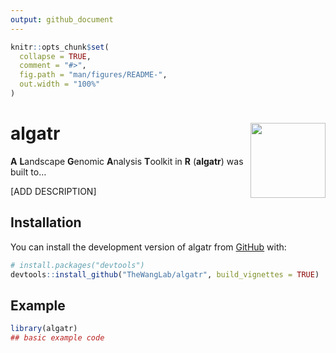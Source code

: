 ```yaml
---
output: github_document
---
```


<!-- README.md is generated from README.Rmd. Please edit that file -->

```r
knitr::opts_chunk$set(
  collapse = TRUE,
  comment = "#>",
  fig.path = "man/figures/README-",
  out.width = "100%"
)
```

# algatr <img src="man/figures/logo.png" align="right" height="120" />

**A** **L**andscape **G**enomic **A**nalysis **T**oolkit in **R** (**algatr**) was built to...

<!-- badges: start -->
<!-- badges: end -->
[ADD DESCRIPTION]

## Installation

You can install the development version of algatr from [GitHub](https://github.com/) with:

``` r
# install.packages("devtools")
devtools::install_github("TheWangLab/algatr", build_vignettes = TRUE)
```

## Example


```r
library(algatr)
## basic example code
```


